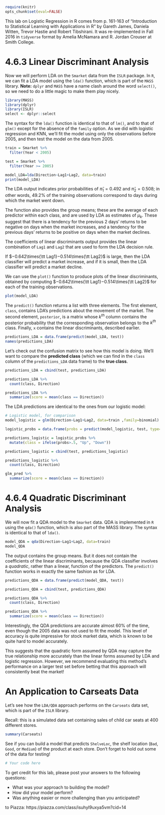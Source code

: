 ```r
require(knitr)
opts_chunk$set(eval=FALSE)
```

This lab on Logistic Regression in R comes from p. 161-163 of "Introduction to Statistical Learning with Applications in R" by Gareth James, Daniela Witten, Trevor Hastie and Robert Tibshirani. It was re-implemented in Fall 2016 in `tidyverse` format by Amelia McNamara and R. Jordan Crouser at Smith College.

# 4.6.3 Linear Discriminant Analysis

Now we will perform LDA on the `Smarket` data from the `ISLR` package. In `R`, we can fit a LDA model using the `lda()` function, which is part of the `MASS` library. **Note:** `dplyr` and `MASS` have a name clash around the word `select()`, so we need to do a little magic to make them play nicely.

```r
library(MASS)
library(dplyr)
library(ISLR)
select <- dplyr::select
```

The syntax for the `lda()` function is identical to that of `lm()`, and to that of
`glm()` except for the absence of the `family` option. As we did with logistic regression and KNN, we'll fit the model using only the observations before 2005, and then test the model on the data from 2005.

```r
train = Smarket %>%
  filter(Year < 2005)

test = Smarket %>%
  filter(Year >= 2005)

model_LDA=lda(Direction~Lag1+Lag2, data=train)
print(model_LDA)
```

The LDA output indicates prior probabilities of ${\hat{\pi}}_1 = 0.492$ and ${\hat{\pi}}_2 = 0.508$; in other words,
49.2% of the training observations correspond to days during which the
market went down.

The function also provides the group means; these are the average
of each predictor within each class, and are used by LDA as estimates
of $\mu_k$. These suggest that there is a tendency for the previous 2 days’
returns to be negative on days when the market increases, and a tendency
for the previous days’ returns to be positive on days when the market
declines. 

The coefficients of linear discriminants output provides the linear
combination of `Lag1` and `Lag2` that are used to form the LDA decision rule.

If $−0.642\times{\tt Lag1}−0.514\times{\tt Lag2}$ is large, then the LDA classifier will
predict a market increase, and if it is small, then the LDA classifier will
predict a market decline. 

We can use the `plot()` function to produce plots of the linear
discriminants, obtained by computing $−0.642\times{\tt Lag1}−0.514\times{\tt Lag2}$ for
each of the training observations.

```r
plot(model_LDA)
```

The `predict()` function returns a list with three elements. The first element,
`class`, contains LDA’s predictions about the movement of the market.
The second element, `posterior`, is a matrix whose $k^{th}$ column contains the
posterior probability that the corresponding observation belongs to the $k^{th}$
class. Finally, `x` contains the linear discriminants,
described earlier.

```r
predictions_LDA = data.frame(predict(model_LDA, test))
names(predictions_LDA)
```

Let's check out the confusion matrix to see how this model is doing. We'll want to compare the **predicted class** (which we can find in the `class` column of the `predictions_LDA` data frame) to the **true class**.

```r

predictions_LDA = cbind(test, predictions_LDA)

predictions_LDA %>%
  count(class, Direction)

predictions_LDA %>%
  summarize(score = mean(class == Direction))
```

The LDA predictions are identical to the ones from our logistic model:

```r
# Logistic model, for comparison
model_logistic = glm(Direction~Lag1+Lag2, data=train ,family=binomial)

logistic_probs = data.frame(probs = predict(model_logistic, test, type="response"))

predictions_logistic = logistic_probs %>%
  mutate(class = ifelse(probs>.5, "Up", "Down"))

predictions_logistic = cbind(test, predictions_logistic)

predictions_logistic %>%
  count(class, Direction)

glm_pred %>%
  summarize(score = mean(class == Direction))
```


# 4.6.4 Quadratic Discriminant Analysis
We will now fit a QDA model to the `Smarket` data. QDA is implemented
in `R` using the `qda()` function, which is also part of the MASS library. The
syntax is identical to that of `lda()`.

```r
model_QDA = qda(Direction~Lag1+Lag2, data=train)
model_QDA
```

The output contains the group means. But it does not contain the coefficients
of the linear discriminants, because the QDA classifier involves a
_quadratic_, rather than a linear, function of the predictors. The `predict()`
function works in exactly the same fashion as for LDA.

```r
predictions_QDA = data.frame(predict(model_QDA, test))

predictions_QDA = cbind(test, predictions_QDA)

predictions_QDA %>%
  count(class, Direction)

predictions_QDA %>%
  summarize(score = mean(class == Direction))
```

Interestingly, the QDA predictions are accurate almost 60% of the time,
even though the 2005 data was not used to fit the model. This level of accuracy
is quite impressive for stock market data, which is known to be quite
hard to model accurately. 

This suggests that the quadratic form assumed
by QDA may capture the true relationship more accurately than the linear
forms assumed by LDA and logistic regression. However, we recommend
evaluating this method’s performance on a larger test set before betting
that this approach will consistently beat the market!

# An Application to Carseats Data
Let's see how the `LDA/QDA` approach performs on the `Carseats` data set, which is
part of the `ISLR` library. 

Recall: this is a simulated data set containing sales of child car seats at 400 different stores.

```r
summary(Carseats)
```

See if you can build a model that predicts `ShelveLoc`, the shelf location (`Bad`, `Good`, or `Medium`) of the product at each store. Don't forget to hold out some of the data for testing!

```r
# Your code here
```

To get credit for this lab, please post your answers to the following questions:

- What was your approach to building the model?
- How did your model perform?
- Was anything easier or more challenging than you anticipated?

to Piazza: https://piazza.com/class/isuhyl9uxya5vm?cid=14